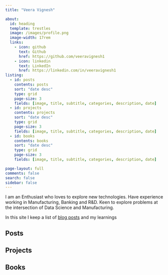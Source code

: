 ```yaml
---
title: "Veera Vignesh"

about:
  id: heading
  template: trestles
  image: /images/profile.png
  image-width: 17rem
  links:
    - icon: github
      text: Github
      href: https://github.com/veeravignesh1
    - icon: linkedin
      text: LinkedIn
      href: https://linkedin.com/in/veeravignesh1
listing:
  - id: posts
    contents: posts
    sort: "date desc"
    type: grid
    page-size: 3
    fields: [image, title, subtitle, categories, description, date]
  - id: projects
    contents: projects
    sort: "date desc"
    type: grid
    page-size: 3
    fields: [image, title, subtitle, categories, description, date]
  - id: books
    contents: books
    sort: "date desc"
    type: grid
    page-size: 3
    fields: [image, title, subtitle, categories, description, date]

page-layout: full
comments: false
search: false
sidebar: false
---
```


::: {#heading}
I am an Enthusiast who loves to explore new technologies. Have experience working in Manufacturing, Banking and R&D. Keen to explore problems at the intersection of Data Science and Manufacturing.

In this site I keep a list of [blog posts](index.qmd) and my learnings
:::

## Posts

::: {#posts}
:::

## Projects

::: {#projects}
:::

## Books

::: {#books}
:::
